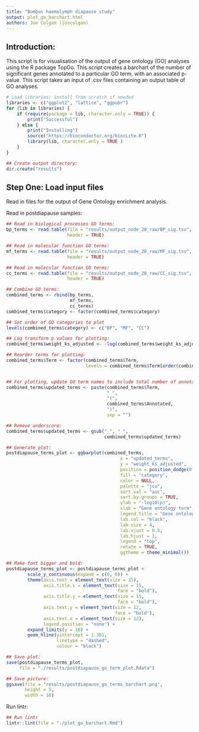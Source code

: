 ```yaml
---
title: "Bombus haemolymph diapause study"
output: plot_go_barchart.html
authors: Joe Colgan (joscolgan)
---
```


## Introduction:  

This script is for visualisation of the output of gene ontology (GO) analyses using the R package TopGo.
This script creates a barchart of the number of significant genes annotated to a particular GO term, with an associated p-value. This script takes an input of .csv files containing an output table of GO analyses.

```r
# Load libraries; install from scratch if needed
libraries <- c("ggplot2", "lattice", "ggpubr")
for (lib in libraries) {
    if (require(package = lib, character.only = TRUE)) {
        print("Successful")
    } else {
        print("Installing")
        source("https://bioconductor.org/biocLite.R")
        library(lib, character.only = TRUE )
    }
}

## Create output directory:
dir.create("results")
```

## Step One: Load input files
Read in files for the output of Gene Ontology enrichment analysis.

Read in postdiapause samples:

```r
## Read in biological processes GO terms:
bp_terms <- read.table(file = "results/output_node_20_raw/BP_sig.tsv",
                       header = TRUE)

## Read in molecular function GO terms:
mf_terms <- read.table(file = "results/output_node_20_raw/MF_sig.tsv",
                       header = TRUE)

## Read in molecular function GO terms:
cc_terms <- read.table(file = "results/output_node_20_raw/CC_sig.tsv",
                       header = TRUE)

## Combine GO terms:
combined_terms <- rbind(bp_terms,
                        mf_terms,
                        cc_terms)
combined_terms$category <- factor(combined_terms$category)

## Set order of GO categories to plot
levels(combined_terms$category) <- c("BP", "MF", "CC")

## Log transform p values for plotting:
combined_terms$weight_ks_adjusted <- -log(combined_terms$weight_ks_adjusted)

## Reorder terms for plotting:
combined_terms$Term <- factor(combined_terms$Term,
                              levels = combined_terms$Term[order(combined_terms$category,                                                                                          combined_terms$weight_fisher_adjusted)])


## For plotting, update GO term names to include total number of annotated terms:
combined_terms$updated_terms <- paste(combined_terms$Term,
                                      " ",
                                      "(",
                                      combined_terms$Annotated,
                                      ")",
                                      sep = "")

## Remove underscore:
combined_terms$updated_terms <- gsub("_", " ",
                                     combined_terms$updated_terms)

## Generate plot:
postdiapause_terms_plot <- ggbarplot(combined_terms,
                                           x = "updated_terms",
                                           y = "weight_ks_adjusted",
                                           position = position_dodge(0.1),
                                           fill = "category",
                                           color = NULL,
                                           palette = "jco",
                                           sort.val = "asc",
                                           sort.by.groups = TRUE,
                                           ylab = "-log10(p)",
                                           xlab = "Gene ontology term",
                                           legend.title = "Gene ontology",
                                           lab.col = "black",
                                           lab.size = 4,
                                           lab.vjust = 0.5,
                                           lab.hjust = 1,
                                           legend = "top",
                                           rotate = TRUE,
                                           ggtheme = theme_minimal())

## Make font bigger and bold:
postdiapause_terms_plot <- postdiapause_terms_plot +
        scale_y_continuous(expand = c(0, 0)) +
        theme(axis.text = element_text(size = 15),
              axis.title.x = element_text(size = 15,
                                          face = "bold"),
              axis.title.y = element_text(size = 15,
                                          face = "bold"),
              axis.text.y = element_text(size = 12,
                                         face = "bold"),
              axis.text.x = element_text(size = 12),
              legend.position = "none") +
        expand_limits(y = 10) +
        geom_hline(yintercept = 1.301,
                   linetype = "dashed",
                   colour = "black")

## Save plot:
save(postdiapause_terms_plot,
     file = "./results/postdiapause_go_term_plot.Rdata")

## Save picture:
ggsave(file = "results/postdiapause_go_terms_barchart.png",
       height = 5,
       width = 10)
```

Run lintr:

```r
## Run lintr
lintr::lint(file = "./plot_go_barchart.Rmd")
```